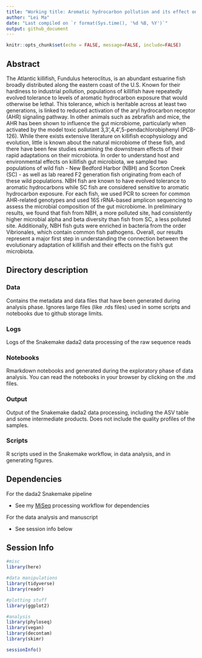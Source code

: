 ```yaml
---
title: "Working title: Aromatic hydrocarbon pollution and its effect on Atlantic killifish evolution and gut microbiota"
author: "Lei Ma"
date: "Last compiled on `r format(Sys.time(), '%d %B, %Y')`"
output: github_document
---
```


```r
knitr::opts_chunk$set(echo = FALSE, message=FALSE, include=FALSE)
```

## Abstract

The Atlantic killifish, Fundulus heteroclitus, is an abundant estuarine fish broadly distributed along the eastern coast of the U.S. Known for their hardiness to industrial pollution, populations of killifish have repeatedly evolved tolerance to levels of aromatic hydrocarbon exposure that would otherwise be lethal. This tolerance, which is heritable across at least two generations, is linked to reduced activation of the aryl hydrocarbon receptor (AHR) signaling pathway. In other animals such as zebrafish and mice, the AHR has been shown to influence the gut microbiome, particularly when activated by the model toxic pollutant 3,3’,4,4’,5-pendachlorobiphenyl (PCB-126). While there exists extensive literature on killifish ecophysiology and evolution, little is known about the natural microbiome of these fish, and there have been few studies examining the downstream effects of their rapid adaptations on their microbiota. In order to understand host and environmental effects on killifish gut microbiota, we sampled two populations of wild fish - New Bedford Harbor (NBH) and Scorton Creek (SC) - as well as lab reared F2 generation fish originating from each of these wild populations. NBH fish are known to have evolved tolerance to aromatic hydrocarbons while SC fish are considered sensitive to aromatic hydrocarbon exposure. For each fish, we used PCR to screen for common AHR-related genotypes and used 16S rRNA-based amplicon sequencing to assess the microbial composition of the gut microbiome. In preliminary results, we found that fish from NBH, a more polluted site, had consistently higher microbial alpha and beta diversity than fish from SC, a less polluted site. Additionally, NBH fish guts were enriched in bacteria from the order Vibrionales, which contain common fish pathogens. Overall, our results represent a major first step in understanding the connection between the evolutionary adaptation of killifish and their effects on the fish's gut microbiota.

## Directory description

### Data

Contains the metadata and data files that have been generated during analysis phase. Ignores large files (like .rds files) used in some scripts and notebooks due to github storage limits.

### Logs

Logs of the Snakemake dada2 data processing of the raw sequence reads

### Notebooks

Rmarkdown notebooks and generated during the exploratory phase of data analysis. You can read the notebooks in your browser by clicking on the .md files.

### Output

Output of the Snakemake dada2 data processing, including the ASV table and some intermediate products. Does not include the quality profiles of the samples.

### Scripts

R scripts used in the Snakemake workflow, in data analysis, and in generating figures.

## Dependencies

For the dada2 Snakemake pipeline

* See my [MiSeq](https://github.com/microlei/apprill-miseq) processing workflow for dependencies

For the data analysis and manuscript

* See session info below

## Session Info
```r
#misc
library(here)

#data manipulations
library(tidyverse)
library(readr)

#plotting stuff
library(ggplot2)

#analysis
library(phyloseq)
library(vegan)
library(decontam)
library(skimr)
```

```r
sessionInfo()
```

